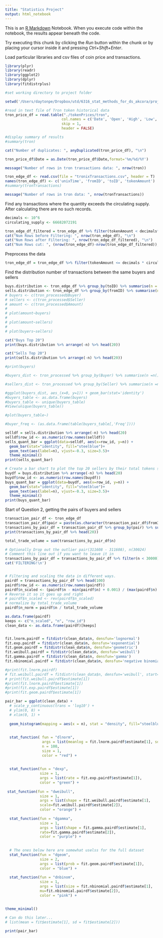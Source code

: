 ```yaml
---
title: "Statistics Project"
output: html_notebook
---
```


This is an [R Markdown](http://rmarkdown.rstudio.com) Notebook. When you execute code within the notebook, the results appear beneath the code. 

Try executing this chunk by clicking the *Run* button within the chunk or by placing your cursor inside it and pressing *Ctrl+Shift+Enter*. 




Load particular libraries and csv files of coin price and transactions.
```r
library(plyr)
library(readr)
library(ggplot2)
library(dplyr)
library(fitdistrplus)

#set working directory to project folder

setwd('/Users/daytonpe/Dropbox/utd/6316_stat_methods_for_ds_akcora/project/src')

#read in text file of Tron token historical data
tron_price_df = read.table("./tokenPrices/tron",
                          col.names = c('Date',	'Open',	'High',	'Low',	'Close',	'Volume',	'MarketCap'),
                          skip = 1,
                          header = FALSE)

#display summary of results
#summary(tron)

cat("Number of duplicates: ", anyDuplicated(tron_price_df), "\n")

tron_price_df$Date = as.Date(tron_price_df$Date,format='%m/%d/%Y')

message("Number of rows in tron transactions data: ", nrow(tron))

tron_edge_df <- read.csv(file = "tronixTransactions.csv", header = T)
names(tron_edge_df) <- c('unixTime', 'fromID', 'toID', 'tokenAmount')
#summary(tronTransactions)

message("Number of rows in tron data: ", nrow(tronTransactions))
```
Find any transactions where the quantity exceeds the circulating supply.
After calculating there are no such records.
```r
decimals <- 10^6
circulating_supply <- 66682072191

tron_edge_df_filtered = tron_edge_df %>% filter(tokenAmount < decimals*circulating_supply)
cat("Num Rows before Filtering: ", nrow(tron_edge_df), "\n")
cat("Num Rows after Filtering: ", nrow(tron_edge_df_filtered), "\n")
cat("Num Rows cut: ", (nrow(tron_edge_df)-nrow(tron_edge_df_filtered)), "\n")

```

Preprocess the data
```r
tron_edge_df = tron_edge_df %>% filter(tokenAmount <= decimals * circulating_supply)
```


Find the distribution number of transactions between the same buyers and sellers
```r
buys.distribution <- tron_edge_df %>% group_by(toID) %>% summarise(n = n()) %>% ungroup
sells.distribution <- tron_edge_df %>% group_by(fromID) %>% summarise(n = n()) %>% ungroup
# buyers <- c(tron_processed$Buyer)
# sellers <- c(tron_processed$Seller)
# amount <- c(tron_processed$Amount)
# 
# plot(amount~buyers)
# 
# plot(amount~sellers)
# 
# plot(buyers~sellers)

cat("Buys Top 20")
print(buys.distribution %>% arrange(-n) %>% head(20))

cat("Sells Top 20")
print(sells.distribution %>% arrange(-n) %>% head(20))

#print(buyers)

#buyers_dist <- tron_processed %>% group_by(Buyer) %>% summarise(n =n()) %>% ungroup

#sellers_dist <- tron_processed %>% group_by(Seller) %>% summarise(n =n()) %>% ungroup

#ggplot(buyers_dist, aes_(x=0, y=1)) + geom_bar(stat='identity')
#buyers_table <- as.data.frame(buyers)
#buyers_table <- unique(buyers_table)
#View(unique(buyers_table))

#plot(buyers_table~)

#buyer_freq <- (as.data.frame(table(buyers_table[,'Freq'])))
```

```r
selldf = sells.distribution %>% arrange(-n) %>% head(20)
selldf$row_id <- as.numeric(row.names(selldf))
sells_quant_bar = ggplot(data=selldf, aes(x=row_id, y=n)) +
  geom_bar(stat="identity", fill="steelblue")+
  geom_text(aes(label=n), vjust=-0.3, size=3.5)+
  theme_minimal()
print(sells_quant_bar)

# Create a bar chart to plot the top 20 sellers by their total tokens sold.
buydf = buys.distribution %>% arrange(-n) %>% head(20)
buydf$row_id <- as.numeric(row.names(buydf))
buys_quant_bar = ggplot(data=buydf, aes(x=row_id, y=n)) +
  geom_bar(stat="identity", fill="steelblue")+
  geom_text(aes(label=n), vjust=-0.3, size=3.5)+
  theme_minimal()
print(buys_quant_bar)
```
Start of Question 2, getting the pairs of buyers and sellers
```r
transaction_pair_df <- tron_edge_df
transaction_pair_df$pair = paste(as.character(transaction_pair_df$fromID),"-",as.character(transaction_pair_df$toID))
transactions_by_pair_df = transaction_pair_df %>% group_by(pair) %>% summarise(n = n()) %>% arrange(-n) %>% ungroup
print(transactions_by_pair_df %>% head(20))

total_trade_volume = sum(transactions_by_pair_df$n)

# Optionally Drop out the outlier pair(311608 - 311608), n(30024)
# Comment this line out if you want to leave it in
transactions_by_pair_df = transactions_by_pair_df %>% filter(n < 30000)
cat('FILTERING!\n')


# Filtering and scaling the data in different ways.
pairdf = transactions_by_pair_df %>% head(100)
pairdf$row_id <- as.numeric(row.names(pairdf))
pairdf$n_scaled <- (pairdf$n - min(pairdf$n) + 0.001) / (max(pairdf$n) - min(pairdf$n) + 0.002)
# Reverse it so it goes up and right
# pairdf$n_scaled <- rev(pairdf$n_scaled)
# normalize by total_trade_volume
pairdf$n_norm = pairdf$n / total_trade_volume
```
```r
as.data.frame(pairdf)
keeps <- c("n_scaled", "n", "row_id")
clean_data <- as.data.frame(pairdf)[keeps]


fit.lnorm.pairdf = fitdistr(clean_data$n, densfun='lognormal')
fit.exp.pairdf = fitdistr(clean_data$n, densfun='exponential')
fit.geom.pairdf = fitdistr(clean_data$n, densfun='geometric')
fit.weibull.pairdf = fitdistr(clean_data$n, densfun='weibull')
fit.gamma.pairdf = fitdistr(clean_data$n, densfun='gamma')
fit.nbinomial.pairdf = fitdistr(clean_data$n, densfun='negative binomial')

#print(fit.lnorm.pairdf)
# fit.weibull.pairdf = fitdistr(clean_data$n, densfun='weibull', start=list(shape=1, scale=500))
# print(fit.weibull.pairdf$estimate[1])
#print(fit.lnorm.pairdf$estimate[1])
#print(fit.exp.pairdf$estimate[1])
#print(fit.geom.pairdf$estimate[1])
```

```r
pair_bar = ggplot(clean_data) +
  # scale_y_continuous(trans = 'log10') +
  # ylim(0, 8) +
  # xlim(0, 1) +
  
  geom_histogram(mapping = aes(x = n), stat = "density", fill="steelblue")   +
  
  
  stat_function( fun = "dlnorm",
                 args = list(meanlog = fit.lnorm.pairdf$estimate[1], sdlog = fit.lnorm.pairdf$estimate[2]),
                 n = 100,
                 size = 1,
                 color = "red") +
  
  
  stat_function(fun = "dexp",
                size = 1,
                args = list(rate = fit.exp.pairdf$estimate[1]),
                color = "green") +
  
 stat_function(fun = "dweibull",
                size = 1,
                args = list(shape = fit.weibull.pairdf$estimate[1],
                scale=fit.weibull.pairdf$estimate[2]),
                color = "orange") +
  
  stat_function(fun = "dgamma",
                size = 1,
                args = list(shape = fit.gamma.pairdf$estimate[1],
                rate=fit.gamma.pairdf$estimate[2]),
                color = "purple") +
  
  
  # The ones below here are somewhat uselss for the full dataset
  stat_function(fun = "dgeom",
                size = 2,
                args = list(prob = fit.geom.pairdf$estimate[1]),
                color = "blue") +
  
  stat_function(fun = "dnbinom",
                size = 1,
                args = list(size = fit.nbinomial.pairdf$estimate[1],
                mu=fit.nbinomial.pairdf$estimate[2]),
                color = "pink") +
  
  
theme_minimal()

# Can do this later...
# list(mean = fit$estimate[1], sd = fit$estimate[2])) 

print(pair_bar)
```